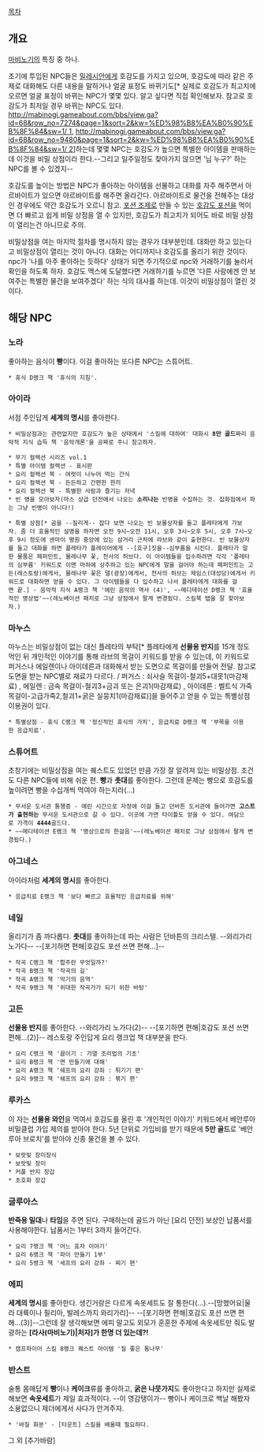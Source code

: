 [[목차]]

== 개요 ==

[[마비노기]]의 특징 중 하나.

초기에 투입된 NPC들은 [[밀레시안]]에게 호감도를 가지고 있으며, 호감도에 따라 같은 주제로 대화해도 다른 내용을 말하거나 얼굴 표정도 바뀌기도[* 실제로 호감도가 최고치에 오르면 얼굴 표정이 바뀌는 NPC가 몇몇 있다. 알고 싶다면 직접 확인해보자. 참고로 호감도가 최저일 경우 바뀌는 NPC도 있다. [[http://mabinogi.gameabout.com/bbs/view.ga?id=68&row_no=7274&page=1&sort=2&kw=%ED%98%B8%EA%B0%90%EB%8F%84&sw=1/ 1]], [[http://mabinogi.gameabout.com/bbs/view.ga?id=68&row_no=9480&page=1&sort=2&kw=%ED%98%B8%EA%B0%90%EB%8F%84&sw=1/ 2]]]하는데 몇몇 NPC는 호감도가 높으면 특별한 아이템을 판매하는데 이것을 비밀 상점이라 한다.--그리고 일주일정도 찾아가지 않으면 '님 누구?' 하는 NPC를 볼 수 있겠지--

호감도를 높이는 방법은 NPC가 좋아하는 아이템을 선물하고 대화를 자주 해주면서 아르바이트가 있으면 아르바이트를 해주면 올라간다. 아르바이트로 물건을 전해주는 대상인 경우에도 약간 호감도가 오르니 참고.
[[포션 조제]]로 만들 수 있는 [[호감도 포션]]을 먹이면 더 빠르고 쉽게 비밀 상점을 열 수 있지만, 호감도가 최고치가 되어도 바로 비밀 상점이 열리는건 아니므로 주의.

비밀상점을 여는 마지막 절차를 명시하지 않는 경우가 대부분인데. 
대화만 하고 있는다고 비밀상점이 열리는 것이 아니다. 대화는 어디까지나 호감도를 올리기 위한 것이다.
npc가 '나를 아주 좋아하는 듯하다' 상태가 되면 주기적으로 npc와 거래하기를 눌러서 확인을 하도록 하자.
호감도 맥스에 도달했다면 거래하기를 누르면 '다른 사람에겐 안 보여주는 특별한 물건을 보여주겠다' 하는 식의 대사를 하는데. 이것이 비밀상점이 열린 것이다. 

== 해당 NPC ==
=== 노라 ===
좋아하는 음식이 '''빵'''이다. 이걸 좋아하는 또다른 NPC는 스튜어트.

 * 휴식 D랭크 책 '휴식의 지침'.

=== 아이라 ===
서점 주인답게 '''세계의 명시'''를 좋아한다.
 * 비밀상점과는 관련없지만 호감도가 높은 상태에서 '스킬에 대하여' 대화시 '''8만 골드'''짜리 음악적 지식 습득 책 '음악개론'을 공짜로 주니 참고하자.

 * 무기 컬렉션 시리즈 vol.1
 * 특별 아이템 컬렉션 - 표시판
 * 요리 컬렉션 북 - 여럿이 나누어 먹는 간식  
 * 요리 컬렉션 북 - 든든하고 간편한 한끼 
 * 요리 컬렉션 북 - 특별한 사람과 즐기는 저녁 
 * 빈 병을 모아보자(마스 상급 던전에서 나오는 '''소리나는''' 빈병을 수집하는 것. 잡화점에서 파는 그냥 빈병이 아니다!)

 * 특별 상점[* 곰을 --질리게-- 잡다 보면 나오는 빈 보물상자를 들고 플레타에게 가보자. 좀 더 효율적인 설명을 하자면 오전 9시~오전 11시, 오후 3시~오후 5시, 오후 7시~오후 9시 정도에 센마이 평원 중앙에 있는 삼거리 근처에 라브와 같이 출현한다. 빈 보물상자를 들고 대화를 하면 플레타가 플레이어에게 --[호구]짓을--심부름을 시킨다. 플레타가 말한 물품은 페퍼민트, 물레나무 꽃, 천사의 허브다. 이 아이템들을 입수하려면 각각 '플레타의 심부름' 키워드로 이멘 마하에 상주하고 있는 NPC에게 말을 걸어야 하는데 페퍼민트는 고든(레스토랑)에게서, 물레나무 꽃은 델(광장)에게서, 천사의 허브는 제임스(대성당)에게서 키워드로 대화하면 얻을 수 있다. 그 아이템들을 다 입수하고 나서 플레타에게 대화를 걸면 끝.] - 음악적 지식 A랭크 책 '에린 음악의 역사 (4)', ~~메디테이션 D랭크 책 '효율적인 명상법'~~(레노베이션 패치로 그냥 상점에서 팔게 변경됬다. 스킬북 탭을 잘 찾아보자.)

=== 마누스 ===
마누스는 비밀상점이 없는 대신 플레타의 부탁[* 플레타에게 '''선물용 반지'''를 15개 정도 먹인 뒤 개인적인 이야기를 통해 라브의 목걸이 키워드를 받을 수 있는데, 이 키워드로 퍼거스나 에일렌이나 아이데른과 대화해서 받는 도면으로 목걸이를 만들어 전달. 참고로 도면을 받는 NPC별로 재료가 다르다. / 퍼거스 : 쇠사슬 목걸이-철괴5+대못1(마감재료) , 에일렌 : 금속 목걸이-철괴3+금괴 또는 은괴1(마감재료) , 아이데른 : 벨트식 가죽목걸이-고급가죽2,철괴1+굵은 실뭉치1(마감재료)]을 들어주고 얻을 수 있는 특별상점 이용권이 있다.

 * 특별상점 - 휴식 C랭크 책 '정신적인 휴식의 가치', 응급치료 D랭크 책 '부목을 이용한 응급치료'.

=== 스튜어트 ===
초창기에는 비밀상점을 여는 퀘스트도 있었던 만큼 가장 잘 알려져 있는 비밀상점. 조건도 다른 NPC들에 비해 쉬운 편. '''빵'''과 '''촛대'''를 좋아한다. 그런데 문제는 빵으로 호감도를 높이려면 빵을 수십개씩 먹여야 하는지라(...)

 * 무서운 도서관 통행증 - 에린 시간으로 자정에 이걸 들고 던바튼 도서관에 들어가면 '''고스트가 출현하는''' 무서운 도서관으로 갈 수 있다. 이곳에 가면 타이틀도 얻을 수 있다. 여담으로 가격이 '''4444'''골드다.
 * ~~메디테이션 E랭크 책 '명상으로의 한걸음'~~(레노베이션 패치로 그냥 상점에서 팔게 변경됬다.)

=== 아그네스 ===
아이라처럼 '''세계의 명시'''를 좋아한다.

 * 응급치료 E랭크 책 '보다 빠르고 효율적인 응급치료를 위해'

=== 네일 ===
올리기가 좀 까다롭다. '''촛대'''를 좋아하는데 파는 사람은 던바튼의 크리스텔. --와리가리 노가다-- --[포기하면 편해|호감도 포션 쓰면 편해...]--

 * 작곡 C랭크 책 '합주란 무엇일까?'
 * 작곡 B랭크 책 '작곡의 길'
 * 작곡 A랭크 책 '악기의 음역'
 * 작곡 9랭크 책 '위대한 작곡가가 되기 위한 바탕'


=== 고든 ===
'''선물용 반지'''를 좋아한다. --와리가리 노가다(2)-- --[포기하면 편해|호감도 포션 쓰면 편해...(2)]--
레스토랑 주인답게 요리 랭크업 책 대부분을 판다.

 * 요리 C랭크 책 '끓이기 : 가열 조리법의 기초'
 * 요리 B랭크 책 '면 만들기에 대해'
 * 요리 A랭크 책 '쉐프의 요리 강좌 : 튀기기 편'
 * 요리 9랭크 책 '쉐프의 요리 강좌 : 볶기 편'

=== 루카스 ===
이 자는 '''선물용 와인'''을 먹여서 호감도를 올린 후 '개인적인 이야기' 키워드에서 베안루아 비밀클럽 가입 제의를 받아야 한다. 5년 단위로 가입비를 받기 때문에 '''5만 골드'''로 '베안루아 브로치'를 받아야 신종 물건을 볼 수 있다.

 * 보랏빛 장미장식
 * 보랏빛 장미
 * 커플 반지 장갑
 * 초호화 장갑

=== 글루아스 ===
'''반죽용 밀대'''나 '''타임'''을 주면 된다. 구매하는데 골드가 아닌 [요리 던전] 보상인 납품서를 사용해야한다. 납품서는 1부터 3까지 들어간다.

 * 요리 7랭크 책 '어느 효자 이야기'
 * 요리 6랭크 책 '파이 만들기 1부'
 * 요리 5랭크 책 '세프의 요리 강좌 - 찌기 편'

=== 에피 ===
'''세계의 명시'''를 좋아한다. 생긴거랑은 다르게 속옷세트도 잘 통한다(...).--[망했어요|울라 대륙이나 필리아, 발레스까지 와리가리]-- --[포기하면 편해|호감도 포션 쓰면 편해...(3)]--그런데 잘 생각해보면 에피 말고도 외모가 훈훈한 주제에 속옷세트만 줘도 발광하는 '''[라사(마비노기)|처자]가 한명 더 있는데?!'''

 * 캠프파이어 스킬 8랭크 퀘스트 아이템 '질 좋은 통나무'

=== 반스트 ===
술통 몸매답게 '''빵'''이나 '''케이크'''류를 좋아하고, '''굵은 나뭇가지'''도 좋아한다고 하지만 실제로 해보면 '''속옷세트'''가 제일 효과적이다. --이 영감탱이가-- 빵이나 케이크로 백날 해봤자 소용없으니 제더에게서 사다가 안겨주자.

 * '바질 화분' - [타운트] 스킬을 배울때 필요하다.

그 외 [추가바람]
